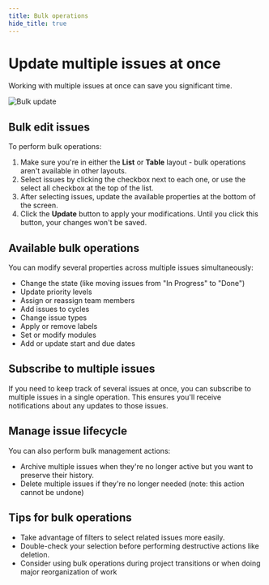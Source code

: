 ```yaml
---
title: Bulk operations
hide_title: true
---
```



<div className="tag-wrapper">
 <h1>Update multiple issues at once</h1>
<Tags 
  tags={[ 
    { name: "Pro", additionalClass: "pro" }
  ]} 
 />
</div>

Working with multiple issues at once can save you significant time.

![Bulk update](https://media.docs.plane.so/issues/bulk-update.webp#center)

## Bulk edit issues

To perform bulk operations:

1. Make sure you're in either the **List** or **Table** layout - bulk operations aren't available in other layouts. 
2. Select issues by clicking the checkbox next to each one, or use the select all checkbox at the top of the list. 
3. After selecting issues, update the available properties at the bottom of the screen.
4. Click the **Update** button to apply your modifications. Until you click this button, your changes won't be saved.


## Available bulk operations

You can modify several properties across multiple issues simultaneously:

- Change the state (like moving issues from "In Progress" to "Done")
- Update priority levels
- Assign or reassign team members
- Add issues to cycles
- Change issue types
- Apply or remove labels
- Set or modify modules
- Add or update start and due dates

## Subscribe to multiple issues
If you need to keep track of several issues at once, you can subscribe to multiple issues in a single operation. This ensures you'll receive notifications about any updates to those issues.

## Manage issue lifecycle
You can also perform bulk management actions:

- Archive multiple issues when they're no longer active but you want to preserve their history.
- Delete multiple issues if they're no longer needed (note: this action cannot be undone)

## Tips for bulk operations

- Take advantage of filters to select related issues more easily.
- Double-check your selection before performing destructive actions like deletion.
- Consider using bulk operations during project transitions or when doing major reorganization of work